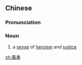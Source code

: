 {{also|义勇}}
==Chinese==
{{zh-forms|s=义勇}}

===Pronunciation===
{{zh-pron
|m=yìyǒng
|mn=gī-ióng
|cat=n
}}

===Noun===
{{zh-noun}}

# {{lb|zh|literary}} a [[sense]] of [[heroism]] and [[justice]]

[[zh:義勇]]